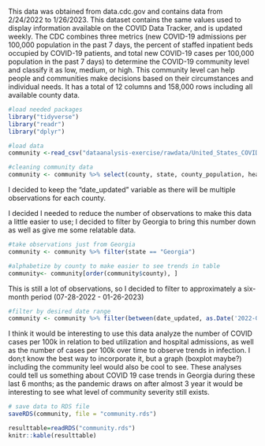 This data was obtained from data.cdc.gov and contains data from 2/24/2022 to 1/26/2023. This dataset contains the same values used to display information available on the COVID Data Tracker, and is updated weekly. The CDC combines three metrics (new COVID-19 admissions per 100,000 population in the past 7 days, the percent of staffed inpatient beds occupied by COVID-19 patients, and total new COVID-19 cases per 100,000 population in the past 7 days) to determine the COVID-19 community level and classify it as low, medium, or high. This community level can help people and communities make decisions based on their circumstances and individual needs. It has a total of 12 columns and 158,000 rows including all available county data. 

```r
#load needed packages
library("tidyverse")
library("readr")
library("dplyr")
```


```r
#load data
community <-read_csv("dataanalysis-exercise/rawdata/United_States_COVID-19_Community_Levels_by_County.csv")
```


```r
#cleaning community data
community <- community %>% select(county, state, county_population, health_service_area_population, covid_inpatient_bed_utilization, covid_hospital_admissions_per_100k, covid_cases_per_100k, `covid-19_community_level`, date_updated)
```

I decided to keep the "date_updated" variable as there will be multiple observations for each county.

I decided I needed to reduce the number of observations to make this data a little easier to use; I decided to filter by Georgia to bring this number down as well as give me some relatable data. 

```r
#take observations just from Georgia 
community <- community %>% filter(state == "Georgia")
```

```r
#alphabetize by county to make easier to see trends in table
community<- community[order(community$county), ]
```

This is still a lot of observations, so I decided to filter to approximately a six-month period (07-28-2022 - 01-26-2023)

```r
#filter by desired date range
community <- community %>% filter(between(date_updated, as.Date('2022-07-28'), as.Date('2023-01-26')))
```

I think it would be interesting to use this data analyze the number of COVID cases per 100k in relation to bed utilization and hospital admissions, as well as the number of cases per 100k over time to observe trends in infection. I don;t know the best way to incorporate it, but a graph (boxplot maybe?) including the community leel would also be cool to see. These analyses could tell us something about COVID 19 case trends in Georgia during these last 6 months; as the pandemic draws on after almost 3 year it would be interesting to see what level of community severity still exists. 

```r
# save data to RDS file
saveRDS(community, file = "community.rds")
```

```r
resulttable=readRDS("community.rds")
knitr::kable(resulttable)
```

